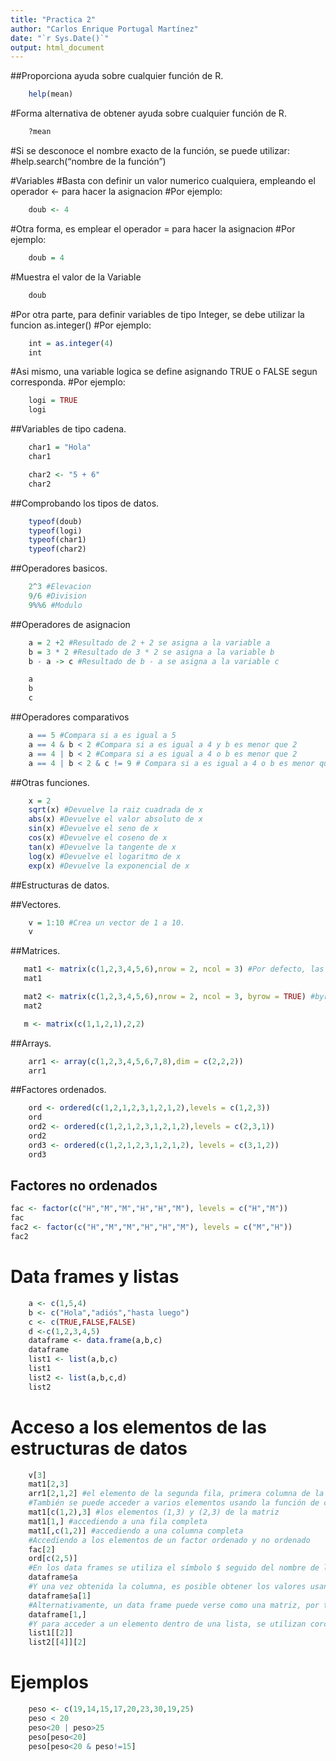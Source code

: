 ```yaml
---
title: "Practica 2"
author: "Carlos Enrique Portugal Martínez"
date: "`r Sys.Date()`"
output: html_document
---
```



##Proporciona ayuda sobre cualquier función de R.
```r
    help(mean)
```

#Forma alternativa de obtener ayuda sobre cualquier función de R.
```r
    ?mean
``` 

#Si se desconoce el nombre exacto de la función, se puede utilizar:
#help.search("nombre de la función")

#Variables
#Basta con definir un valor numerico cualquiera, empleando el operador <- para hacer la asignacion
#Por ejemplo:
``` r
    doub <- 4
```
#Otra forma, es emplear el operador = para hacer la asignacion
#Por ejemplo:
``` r
    doub = 4
```

#Muestra el valor de la Variable
```r
    doub
```

#Por otra parte, para definir variables de tipo Integer, se debe utilizar la funcion as.integer()
#Por ejemplo:
```r
    int = as.integer(4)
    int
```

#Asi mismo, una variable logica se define asignando TRUE o FALSE segun corresponda.
#Por ejemplo:
```r
    logi = TRUE
    logi
```

##Variables de tipo cadena.
```r
    char1 = "Hola"
    char1

    char2 <- "5 + 6"
    char2
``` 


##Comprobando los tipos de datos.
```r
    typeof(doub)
    typeof(logi)
    typeof(char1)
    typeof(char2)
```

##Operadores basicos.
```r
    2^3 #Elevacion
    9/6 #Division
    9%%6 #Modulo
```

##Operadores de asignacion

``` r
    a = 2 +2 #Resultado de 2 + 2 se asigna a la variable a
    b = 3 * 2 #Resultado de 3 * 2 se asigna a la variable b
    b - a -> c #Resultado de b - a se asigna a la variable c

    a
    b
    c
```

##Operadores comparativos
```r
    a == 5 #Compara si a es igual a 5
    a == 4 & b < 2 #Compara si a es igual a 4 y b es menor que 2
    a == 4 | b < 2 #Compara si a es igual a 4 o b es menor que 2
    a == 4 | b < 2 & c != 9 # Compara si a es igual a 4 o b es menor que 2 y c es distinto de 9.
```

##Otras funciones.

``` r
    x = 2
    sqrt(x) #Devuelve la raiz cuadrada de x
    abs(x) #Devuelve el valor absoluto de x
    sin(x) #Devuelve el seno de x
    cos(x) #Devuelve el coseno de x
    tan(x) #Devuelve la tangente de x
    log(x) #Devuelve el logaritmo de x
    exp(x) #Devuelve la exponencial de x
```

##Estructuras de datos.

##Vectores.
``` r
    v = 1:10 #Crea un vector de 1 a 10.
    v
```

##Matrices.
``` r
   mat1 <- matrix(c(1,2,3,4,5,6),nrow = 2, ncol = 3) #Por defecto, las matrices se completan por columna.
   mat1

   mat2 <- matrix(c(1,2,3,4,5,6),nrow = 2, ncol = 3, byrow = TRUE) #byrow = TRUE indica que las matrices se completan por fila.
   mat2

   m <- matrix(c(1,1,2,1),2,2)
```

##Arrays.
``` r
    arr1 <- array(c(1,2,3,4,5,6,7,8),dim = c(2,2,2)) 
    arr1
```

##Factores ordenados.
``` r
    ord <- ordered(c(1,2,1,2,3,1,2,1,2),levels = c(1,2,3))
    ord
    ord2 <- ordered(c(1,2,1,2,3,1,2,1,2),levels = c(2,3,1))
    ord2
    ord3 <- ordered(c(1,2,1,2,3,1,2,1,2), levels = c(3,1,2))
    ord3
```

## Factores no ordenados

```r
fac <- factor(c("H","M","M","H","H","M"), levels = c("H","M"))
fac
fac2 <- factor(c("H","M","M","H","H","M"), levels = c("M","H"))
fac2
```
# Data frames y listas
```r
    a <- c(1,5,4)
    b <- c("Hola","adiós","hasta luego")
    c <- c(TRUE,FALSE,FALSE)
    d <-c(1,2,3,4,5)
    dataframe <- data.frame(a,b,c)
    dataframe
    list1 <- list(a,b,c)
    list1
    list2 <- list(a,b,c,d)
    list2
```
# Acceso a los elementos de las estructuras de datos
```r
    v[3]
    mat1[2,3]
    arr1[2,1,2] #el elemento de la segunda fila, primera columna de la segunda matriz
    #También se puede acceder a varios elementos usando la función de concatenación c
    mat1[c(1,2),3] #los elementos (1,3) y (2,3) de la matriz
    mat1[1,] #accediendo a una fila completa
    mat1[,c(1,2)] #accediendo a una columna completa
    #Accediendo a los elementos de un factor ordenado y no ordenado
    fac[2]
    ord[c(2,5)]
    #En los data frames se utiliza el símbolo $ seguido del nombre de la columna dentro del dataframe
    dataframe$a
    #Y una vez obtenida la columna, es posible obtener los valores usando los corchetes
    dataframe$a[1]
    #Alternativamente, un data frame puede verse como una matriz, por tanto, pueden usarse corchetes para acceder a sus elementos
    dataframe[1,]
    #Y para acceder a un elemento dentro de una lista, se utilizan corchetes dobles
    list1[[2]]
    list2[[4]][2]
```

# Ejemplos
```r
    peso <- c(19,14,15,17,20,23,30,19,25)
    peso < 20
    peso<20 | peso>25
    peso[peso<20]
    peso[peso<20 & peso!=15]
```



   




